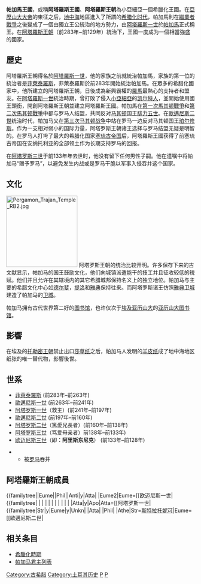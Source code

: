 {{Unreferenced|time=2022-01-13T05:25:18+00:00}}
{{Infobox Former Country
|native_name            = 
|conventional_long_name = 帕加馬王國
|common_name            = 阿塔羅斯王國、阿塔羅斯王朝
|continent              = [[亞洲|亞洲]] 
|region                 = 
|country                = 
|era                    = [[希臘化時代|希臘化時代]]
|status                 = 
|status_text            = 
|empire                 = 
|year_exile_start       = 
|year_exile_end         = 
|year_start             = 前241年
|year_end               = 前133年
|event_start            = 阿塔羅斯一世自立為國王
|date_start             = 
|event_end              = 阿塔羅斯三世把王國贈予[[羅馬|羅馬共和國]]
|date_end               = 
|event1                 = 
|date_event1            = 
|event2                 = 
|date_event2            = 
|event3                 = 
|date_event3            = 
|event4                 = 
|date_event4            = 
|event_pre              = 
|date_pre               = 
|event_post             =  
|date_post              =  
|p1                     = 塞琉古帝國
|flag_p1                = Diadochen1.png
|image_p1               = 
|p2                     = 
|flag_p2                = 
|p3                     = 
|flag_p3                = 
|p4                     = 
|flag_p4                = 
|p5                     = 
|flag_p5                = 
|s1                     =  羅馬帝國行省
|flag_s1                = 
|image_s1               = 
|s2                     =  
|flag_s2                =   
|s3                     =  
|flag_s3                =   
|s4                     =  
|flag_s4                =   
|s5                     = 
|flag_s5                = 
|image_flag             = 
|flag                   = 
|flag_type              = 
|government_type   = 君主制
|image_coat             = 
|symbol                 = 
|symbol_type            = 
|image_map              =  Asia Minor 188 BCE.jpg
|image_map_caption      =  
|capital                = [[帕加馬|帕加馬]]
|capital_exile          = 
|latd= |latm= |latNS= |longd= |longm= |longEW= 
|national_motto         = 
|national_anthem        = 
|common_languages       = [[通用希臘語|通用希臘語]]
|religion               = [[古希臘宗教|古希臘宗教]]
|currency               = 
|leader1                = [[阿塔羅斯一世|阿塔羅斯一世]] 
|leader2                = [[歐邁尼斯二世|歐邁尼斯二世]] 
|leader3                = [[阿塔羅斯二世|阿塔羅斯二世]]
|leader4                = [[阿塔羅斯三世|阿塔羅斯三世]]
|year_leader1           = 前241年–前197 年
|year_leader2           = 前197年–前158 年
|year_leader3           = 前160年–前138 年
|year_leader4           = 前138年–前133 年
|title_leader           = [[阿塔羅斯王朝|國王]]
|representative1        = <!--- Name of representative of head of state (e.g. colonial governor)--->
|representative2        = 
|representative3        = 
|representative4        = 
|year_representative1   = <!--- Years served --->
|year_representative2   = 
|year_representative3   = 
|year_representative4   = 
|title_representative   = <!--- Default: "Governor"--->
|deputy1                = <!--- Name of prime minister --->
|deputy2                = 
|deputy3                = 
|deputy4                = 
|year_deputy1           = <!--- Years served --->
|year_deputy2           = 
|year_deputy3           = 
|year_deputy4           = 
|title_deputy           = <!--- Default: "Prime minister" --->
|legislature            = 
|house1                 = 
|type_house1            = 
|house2                 = 
|type_house2            = 
|<!--- Area and population of a given year --->
|stat_year1             =  
|stat_area1             =  
|stat_pop1              = <!--- population (w/o commas or spaces), population density is calculated if area is also given --->
|stat_year2             = 
|stat_area2             = 
|stat_pop2              = 
|stat_year3             = 
|stat_area3             = 
|stat_pop3              = 
|stat_year4             = 
|stat_area4             = 
|stat_pop4              = 
|stat_year5             = 
|stat_area5             = 
|stat_pop5              = 
|footnotes              = 
}}

'''帕加馬王國'''，或稱'''阿塔羅斯王國'''、'''阿塔羅斯王朝'''為小亞細亞一個希臘化王國。在[[亞歷山大大帝|亞歷山大大帝]]的東征之后，[[地中海|地中海]]地區進入了所謂的[[希腊化时代|希腊化时代]]，帕加馬則在[[繼業者|繼業者戰爭]]之後變成了一個由獨立王公統治的地方勢力，由[[阿塔羅斯一世|阿塔羅斯一世]]於[[帕加馬|帕加馬]]正式稱王。在[[阿塔羅斯王朝|阿塔羅斯王朝]]（前283年~前129年）統治下，王國一度成为一個相當強盛的國家。

== 歷史 ==

阿塔羅斯王朝得名於[[阿塔羅斯一世|阿塔羅斯一世]]，他的家族之前就統治帕加馬，家族的第一位的統治者是[[菲萊泰羅斯|菲萊泰羅斯]]，菲萊泰羅斯於前283年開始統治帕加馬。在眾多的希腊化國家中，他所建立的阿塔羅斯王朝，日後成為新興霸權的[[羅馬共和国|羅馬]]最熱心的支持者和盟友。在[[阿塔羅斯一世|阿塔羅斯一世]]統治時期，曾打敗了侵入[[小亞細亞|小亞細亞]]的[[凯尔特人|凯尔特人]]，並開始使用國王頭銜，開創阿塔羅斯王朝並建立阿塔羅斯王國。帕加馬在[[第一次馬其顿戰爭|第一次馬其顿戰爭]]和[[第二次馬其顿戰爭|第二次馬其顿戰爭]]中都与罗马人结盟，共同反对[[马其顿|马其顿]]国王[[腓力五世_(马其顿)|腓力五世]]。在[[歐邁尼斯二世|歐邁尼斯二世]]统治时代，帕加马又在[[第三次马其顿战争|第三次马其顿战争]]中站在罗马一边反对马其顿国王[[珀尔修斯_(马其顿)|珀尔修斯]]。作为一支相对弱小的国际力量，阿塔罗斯王朝诸王选择与罗马结盟无疑是明智的。在罗马人打垮了最大的希腊化国家[[塞琉古帝国|塞琉古帝国]]后，阿塔羅斯王國获得了前塞琉古帝国在安纳托利亚的全部领土作为长期支持罗马的回报。

在[[阿塔罗斯三世|阿塔罗斯三世]]于前133年年去世时，他没有留下任何男性子嗣。他在遗嘱中将帕加马“赠予罗马”，以避免发生内战或是罗马干脆以军事入侵吞并这个国家。 

== 文化 ==
[[File:Pergamon_Trajan_Temple_RB2.jpg|190px]]
阿塔罗斯王朝的统治比较开明。许多保存下来的古文献显示，帕加马的国王鼓励文化，他们向城镇派遣能干的技工并且征收较低的税赋。他们并且允许在其辖境内的其它希腊城邦保持名义上的独立地位。帕加马与主要的希腊文化中心如[[德尔斐|德尔斐]]，[[提洛|提洛]]和[[雅典|雅典]]保持往来。而阿塔罗斯诸王仿照[[雅典卫城|雅典卫城]]建造了帕加马的[[卫城|卫城]]。

帕加马拥有古代世界第二好的[[图书馆|图书馆]]，也许仅次于[[埃及|埃及]][[亞歷山卓|亚历山大]]的[[亚历山大图书馆|亚历山大图书馆]]。

== 影響 ==
在埃及的[[托勒密王朝|托勒密王朝]]禁止出口[[莎草纸|莎草纸]]之后，帕加马人发明的[[羊皮纸|羊皮纸]]成了地中海地区纸张的唯一替代物，影響後世。

==世系==

*[[菲萊泰羅斯|菲萊泰羅斯]] (前283年–前263年)
*[[歐邁尼斯一世|歐邁尼斯一世]] (前263年–前241年)
*[[阿塔罗斯一世|阿塔罗斯一世]]（救主）(前241年–前197年)
*[[歐邁尼斯二世|歐邁尼斯二世]]  (前197年–前160年)
*[[阿塔罗斯二世|阿塔罗斯二世]]（篤愛兄長者）(前160年–前138年)
*[[阿塔罗斯三世|阿塔罗斯三世]]（笃爱母亲者）前138年–前133年)
*[[阿里斯東尼克|欧迈尼斯三世]]（即：'''阿里斯东尼克'''） (前133年–前128年)

**被[[古罗马|罗马]]吞并

== 阿塔羅斯王朝成員 ==

{{familytree/start}}
{{familytree| | |Atta|y|Boa|Atta=阿塔罗斯|Boa=Boa}}
{{familytree| |,|-|-|-|+|-|-|-|-|-|-|-|-|.}}
{{familytree|Phil||Eume|y|Saty|||Atta|Phil=[[菲萊泰羅斯|菲萊泰羅斯]]|Eume=欧迈尼斯|Saty=薩緹拉|Atta=阿塔罗斯}}
{{familytree| | |,|-|-|-|-|(| | | | | | |)|-|-|.}}
{{familytree||Eume||Phil||Anti|y|Atta| |Eume2|Eume=[[欧迈尼斯一世|{{nowrap]]|Phil={{nowrap|菲萊泰羅斯 (?)}}|Anti= 安條尼絲 |Atta=阿塔罗斯|Eume2={{nowrap|欧迈尼斯 (?)}}}}
{{familytree| | | | | | | | | | | | |!}} 
{{familytree| | | | | | | | | | | |Atta|y|Apo|Atta=[[阿塔罗斯一世|{{nowrap]]|Apo=阿波羅妮亞}}
{{familytree| | | | | |,|-|-|-|-|-|-|-|v|^|-|-|v|-|-|.}}
{{familytree|Str|y|Eume|y|Unkn| |Atta| |Phil| |Athe|Str=[[帕加馬的斯特拉托妮可|斯特拉托妮可]]|Eume=[[歐邁尼斯二世|{{nowrap]]|Unkn=(?)|Atta=[[阿塔罗斯二世|阿塔羅斯二世· 篤愛兄長者]]|Phil=菲萊泰羅斯|Athe=阿特納奧斯}}
{{familytree| | ||!| | | |!}}
{{familytree| | |Atta||Eume|Atta=[[阿塔罗斯三世|阿塔羅斯三世· 篤愛母親者]]|Eume=[[阿里斯東尼克|欧迈尼斯三世]]}}
{{familytree/end}}

==相关条目==
{{土耳其历史}}

*[[希臘化時期|希臘化時期]]
*[[帕加马君主列表|帕加马君主列表]]

[[Category:古希腊|Category:古希腊]]
[[Category:土耳其历史|Category:土耳其历史]]
[[Category:帕加马王国|P]]
[[Category:希臘化国家|P]]